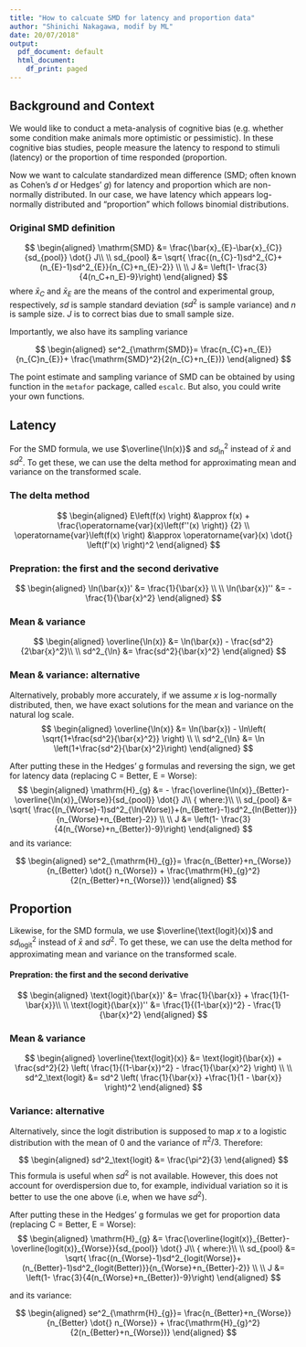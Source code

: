 ```yaml
---
title: "How to calcuate SMD for latency and proportion data"
author: "Shinichi Nakagawa, modif by ML"
date: 20/07/2018"
output:
  pdf_document: default
  html_document:
    df_print: paged
---
```


## Background and Context

We would like to conduct a meta-analysis of cognitive bias (e.g. whether some condition make animals more optimistic or pessimistic). In these cognitive bias studies, people measure the latency to respond to stimuli (latency) or the proportion of time responded (proportion. 

Now we want to calculate standardized mean difference (SMD; often known as Cohen's *d* or Hedges' *g*) for latency and proportion which are non-normally distributed. In our case, we have latency which appears log-normally distributed and "proportion" which follows binomial distributions. 

### Original SMD definition

$$
\begin{aligned}
\mathrm{SMD} &= 
\frac{\bar{x}_{E}-\bar{x}_{C}}{sd_{pool}} 
\dot{} J\\
\\ 
sd_{pool} &= \sqrt{
\frac{(n_{C}-1)sd^2_{C}+(n_{E}-1)sd^2_{E}}{n_{C}+n_{E}-2}} \\
\\
J &= \left(1-
\frac{3}{4(n_C+n_E)-9}\right)
\end{aligned}
$$
where $\bar{x}_{C}$ and $\bar{x}_{E}$ are the means of the control and experimental group, respectively, $sd$ is sample standard deviation ($sd^2$ is sample variance) and $n$ is sample size. $J$ is to correct bias due to small sample size. 

Importantly, we also have its sampling variance

$$
\begin{aligned}
se^2_{\mathrm{SMD}}= 
\frac{n_{C}+n_{E}}{n_{C}n_{E}}+
\frac{\mathrm{SMD}^2}{2(n_{C}+n_{E})}
\end{aligned}
$$

The point estimate and sampling variance of SMD can be obtained by using function in the `metafor` package, called `escalc`. But also, you could write your own functions. 

## Latency

For the SMD formula, we use $\overline{\ln(x)}$ and $sd^2_{\ln}$ instead of $\bar{x}$ and $sd^2$. To get these, we can use the delta method for approximating mean and variance on the transformed scale.

### The delta method

$$
\begin{aligned}
E\left(f(x) \right) &\approx f(x) + \frac{\operatorname{var}(x)\left(f''(x) \right)} {2}
\\
\operatorname{var}\left(f(x) \right) &\approx \operatorname{var}(x)
\dot{}
\left(f'(x) \right)^2
\end{aligned}
$$

### Prepration: the first and the second derivative

$$
\begin{aligned}
\ln(\bar{x})' &= \frac{1}{\bar{x}} \\ 
\\
\ln(\bar{x})'' &= -\frac{1}{\bar{x}^2}
\end{aligned}
$$

### Mean & variance

$$
\begin{aligned}
\overline{\ln(x)} &= \ln(\bar{x}) - \frac{sd^2}{2\bar{x}^2}\\
\\
sd^2_{\ln} &= \frac{sd^2}{\bar{x}^2}
\end{aligned}
$$

### Mean & variance: alternative

Alternatively, probably more accurately, if we assume $x$ is log-normally distributed, then, we have exact solutions for the mean and variance on the natural log scale. 
$$
\begin{aligned}
\overline{\ln(x)} &= \ln(\bar{x}) - \ln\left( \sqrt{1+\frac{sd^2}{\bar{x}^2}} \right) \\
\\
sd^2_{\ln} &= \ln \left(1+\frac{sd^2}{\bar{x}^2}\right)
\end{aligned}
$$

After putting these in the Hedges' g formulas and reversing the sign, we  get for latency data (replacing C = Better, E = Worse):
$$
\begin{aligned}
\mathrm{H}_{g} &= -  
\frac{\overline{\ln(x)}_{Better}-\overline{\ln(x)}_{Worse}}{sd_{pool}} 
\dot{} J\\ {      where:}\\
\\ 
sd_{pool} &= \sqrt{
\frac{(n_{Worse}-1)sd^2_{\ln(Worse)}+(n_{Better}-1)sd^2_{ln(Better)}}{n_{Worse}+n_{Better}-2}} \\
\\
J &= \left(1-
\frac{3}{4(n_{Worse}+n_{Better})-9}\right)
\end{aligned}
$$
and its variance:

$$
\begin{aligned}
se^2_{\mathrm{H}_{g}}= 
\frac{n_{Better}+n_{Worse}}{n_{Better}
\dot{}
n_{Worse}} +
\frac{\mathrm{H}_{g}^2}{2(n_{Better}+n_{Worse})}
\end{aligned}
$$

######################################################################################################

## Proportion

Likewise, for the SMD formula, we use $\overline{\text{logit}(x)}$ and $sd^2_{\text{logit}}$ instead of $\bar{x}$ and $sd^2$. To get these, we can use the delta method for approximating mean and variance on the transformed scale.

#### Prepration: the first and the second derivative

$$
\begin{aligned}
\text{logit}(\bar{x})' &=  \frac{1}{\bar{x}} + \frac{1}{1-\bar{x}}\\ 
\\
\text{logit}(\bar{x})'' &= \frac{1}{(1-\bar{x})^2} - \frac{1}{\bar{x}^2} 
\end{aligned}
$$

### Mean & variance

$$
\begin{aligned}
\overline{\text{logit}(x)} &= \text{logit}(\bar{x}) + \frac{sd^2}{2}
\left( \frac{1}{(1-\bar{x})^2} - \frac{1}{\bar{x}^2} \right) \\
\\
sd^2_\text{logit} &= sd^2 \left( \frac{1}{\bar{x}} +\frac{1}{1 - \bar{x}} \right)^2
\end{aligned}
$$

### Variance: alternative

Alternatively, since the logit distribution is supposed to map $x$ to a logistic distribution with the mean of 0 and the variance of $\pi^2/3$. Therefore:

$$
\begin{aligned}
sd^2_\text{logit} &= \frac{\pi^2}{3} 
\end{aligned}
$$
This formula is useful when $sd^2$ is not available. However, this does not account for overdispersion due to, for example, individual variation so it is better to use the one above (i.e, when we have $sd^2$). 


After putting these in the Hedges' g formulas  we  get for proportion data (replacing C = Better, E = Worse):
$$
\begin{aligned}
\mathrm{H}_{g} &=
\frac{\overline{logit(x)}_{Better}-\overline{logit(x)}_{Worse}}{sd_{pool}} 
\dot{} J\\ {      where:}\\
\\ 
sd_{pool} &= \sqrt{
\frac{(n_{Worse}-1)sd^2_{logit(Worse)}+(n_{Better}-1)sd^2_{logit(Better)}}{n_{Worse}+n_{Better}-2}} \\
\\
J &= \left(1-
\frac{3}{4(n_{Worse}+n_{Better})-9}\right)
\end{aligned}
$$

and its variance:

$$
\begin{aligned}
se^2_{\mathrm{H}_{g}}= 
\frac{n_{Better}+n_{Worse}}{n_{Better}
\dot{}
n_{Worse}} +
\frac{\mathrm{H}_{g}^2}{2(n_{Better}+n_{Worse})}
\end{aligned}
$$